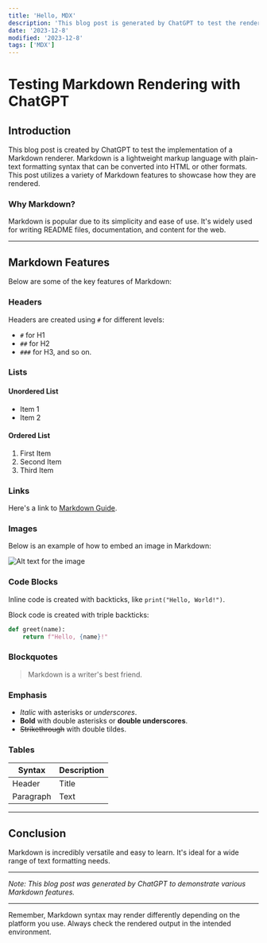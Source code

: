 ```yaml
---
title: 'Hello, MDX'
description: 'This blog post is generated by ChatGPT to test the rendering of MDX.'
date: '2023-12-8'
modified: '2023-12-8'
tags: ['MDX']
---
```


# Testing Markdown Rendering with ChatGPT

## Introduction

This blog post is created by ChatGPT to test the implementation of a Markdown renderer. Markdown is a lightweight markup language with plain-text formatting syntax that can be converted into HTML or other formats. This post utilizes a variety of Markdown features to showcase how they are rendered.

### Why Markdown?

Markdown is popular due to its simplicity and ease of use. It's widely used for writing README files, documentation, and content for the web.

---

## Markdown Features

Below are some of the key features of Markdown:

### Headers

Headers are created using `#` for different levels:

- `#` for H1
- `##` for H2
- `###` for H3, and so on.

### Lists

#### Unordered List

- Item 1
- Item 2

#### Ordered List

1. First Item
2. Second Item
3. Third Item

### Links

Here's a link to [Markdown Guide](https://www.markdownguide.org).

### Images

Below is an example of how to embed an image in Markdown:

![Alt text for the image](https://via.placeholder.com/150)

### Code Blocks

Inline code is created with backticks, like `print("Hello, World!")`.

Block code is created with triple backticks:

```python
def greet(name):
    return f"Hello, {name}!"
```

### Blockquotes

> Markdown is a writer's best friend.

### Emphasis

- *Italic* with asterisks or _underscores_.
- **Bold** with double asterisks or __double underscores__.
- ~~Strikethrough~~ with double tildes.

### Tables

| Syntax    | Description |
| --------- | ----------- |
| Header    | Title       |
| Paragraph | Text        |

---

## Conclusion

Markdown is incredibly versatile and easy to learn. It's ideal for a wide range of text formatting needs.

---

*Note: This blog post was generated by ChatGPT to demonstrate various Markdown features.*

---

Remember, Markdown syntax may render differently depending on the platform you use. Always check the rendered output in the intended environment.